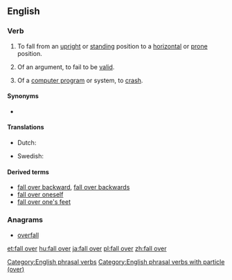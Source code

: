 ==English==

===Verb===
{{en-verb|head=[[fall]] [[over]]|falls over|falling over|fell over|fallen over}}

# {{label|en|intransitive|idiomatic}} To fall from an [[upright]] or [[standing]] position to a [[horizontal]] or [[prone]] position.
# {{label|en|intransitive|idiomatic}} Of an argument, to fail to be [[valid]].
# {{label|en|intransitive|idiomatic|informal|computing}} Of a [[computer program]] or system, to [[crash]].

====Synonyms====
* {{sense|fall to a horizontal position}} {{l|en|topple}}

====Translations====
{{trans-top|fall from an upright position to a horizontal position}}
* Dutch: {{t+|nl|omvallen}}
{{trans-mid}}
* Swedish: {{t|sv|falla omkull}}
{{trans-bottom}}

====Derived terms====
* [[fall over backward]], [[fall over backwards]]
* [[fall over oneself]]
* [[fall over one's feet]]

===Anagrams===
* [[overfall#English|overfall]]

[[Category:English phrasal verbs]]
[[Category:English phrasal verbs with particle (over)]]

[[et:fall over]]
[[hu:fall over]]
[[ja:fall over]]
[[pl:fall over]]
[[zh:fall over]]